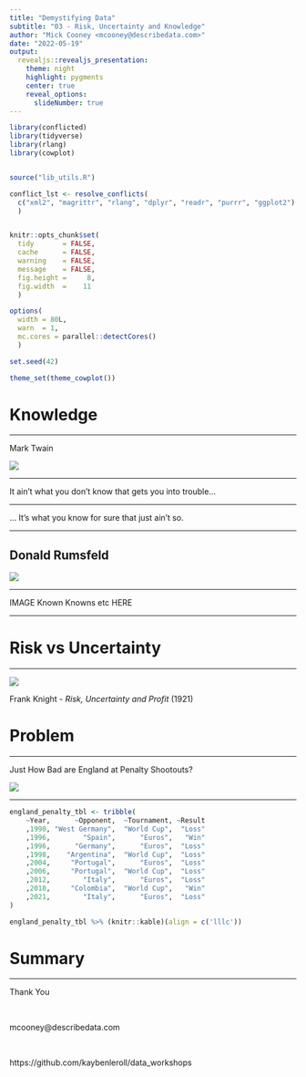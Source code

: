 ```yaml
---
title: "Demystifying Data"
subtitle: "03 - Risk, Uncertainty and Knowledge"
author: "Mick Cooney <mcooney@describedata.com>"
date: "2022-05-19"
output:
  revealjs::revealjs_presentation:
    theme: night
    highlight: pygments
    center: true
    reveal_options:
      slideNumber: true
---
```


```r
library(conflicted)
library(tidyverse)
library(rlang)
library(cowplot)


source("lib_utils.R")

conflict_lst <- resolve_conflicts(
  c("xml2", "magrittr", "rlang", "dplyr", "readr", "purrr", "ggplot2")
  )


knitr::opts_chunk$set(
  tidy       = FALSE,
  cache      = FALSE,
  warning    = FALSE,
  message    = FALSE,
  fig.height =     8,
  fig.width  =    11
  )

options(
  width = 80L,
  warn  = 1,
  mc.cores = parallel::detectCores()
  )

set.seed(42)

theme_set(theme_cowplot())
```



# Knowledge

---

Mark Twain

![](img/mark_twain.png)

---

It ain't what you don't know that gets you into trouble...

---

... It's what you know for sure that just ain't so.

---

## Donald Rumsfeld

![](img/rumsfeld.png)

---

IMAGE Known Knowns etc HERE

---







# Risk vs Uncertainty

---

![](img/frank_knight.png)

Frank Knight - *Risk, Uncertainty and Profit* (1921)





# Problem

---

Just How Bad are England at Penalty Shootouts?

![](img/penalty_miss.png)


---

```r
england_penalty_tbl <- tribble(
    ~Year,      ~Opponent,  ~Tournament, ~Result
    ,1990, "West Germany",  "World Cup",  "Loss"
    ,1996,        "Spain",      "Euros",   "Win"
    ,1996,      "Germany",      "Euros",  "Loss"
    ,1998,    "Argentina",  "World Cup",  "Loss"
    ,2004,     "Portugal",      "Euros",  "Loss"
    ,2006,     "Portugal",  "World Cup",  "Loss"
    ,2012,        "Italy",      "Euros",  "Loss"
    ,2018,     "Colombia",  "World Cup",   "Win"
    ,2021,        "Italy",      "Euros",  "Loss"
)

england_penalty_tbl %>% (knitr::kable)(align = c('lllc'))
```





# Summary


---

Thank You

\

mcooney@describedata.com

\

https://github.com/kaybenleroll/data_workshops
